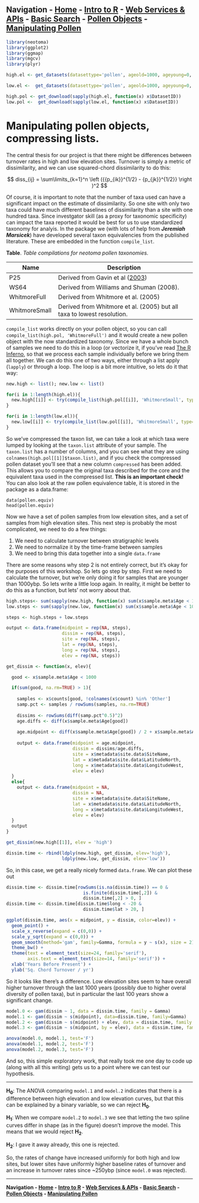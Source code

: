 **Navigation - [Home](https://github.com/SimonGoring/Neotoma-Workshop_Oct2013/blob/master/README.md) - [Intro to R](https://github.com/SimonGoring/Neotoma-Workshop_Oct2013/blob/master/IntroToR/IntroR_1.md) - [Web Services & APIs](https://github.com/SimonGoring/Neotoma-Workshop_Oct2013/blob/master/WebServices/WebServices.md) - [Basic Search](https://github.com/SimonGoring/Neotoma-Workshop_Oct2013/blob/master/BasicSearches/BasicSearches.md) - [Pollen Objects](https://github.com/SimonGoring/Neotoma-Workshop_Oct2013/blob/master/PollenObjects.md) - [Manipulating Pollen](https://github.com/SimonGoring/Neotoma-Workshop_Oct2013/blob/master/ManipulatingPollen.md)**
-----------------------------------

```r
library(neotoma)
library(ggplot2)
library(ggmap)
library(mgcv)
library(plyr)

high.el <- get_datasets(datasettype='pollen', ageold=1000, ageyoung=0, altmin=3000)

low.el <-  get_datasets(datasettype='pollen', ageold=1000, ageyoung=0, altmax = 10, altmin=1)

high.pol <- get_download(sapply(high.el, function(x) x$DatasetID))
low.pol <-  get_download(sapply(low.el, function(x) x$DatasetID))

```

Manipulating pollen objects, compressing lists.
========================================================

The central thesis for our project is that there might be differences between turnover rates in high and low elevation sites.  Turnover is simply a metric of dissimilarity, and we can use squared-chord dissimilarity to do this:

$$ diss_{ij} = \sum\limits_{k=1}^n \left ({{p_{ik}}^{1/2} - {p_{jk}}^{1/2}}  \right )^2 $$

Of course, it is important to note that the number of taxa used can have a significant impact on the estimate of dissimilarity.  So one site with only two taxa could have much different baselines of dissimilarity than a site with one hundred taxa.  Since investgator skill (as a proxy for taxonomic specificity) can impact the taxa reported it would be best for us to use standardized taxonomy for analyis.  In the package we (with lots of help from _**Jeremiah Marsicek**_) have developed several taxon equivalencies from the published literature.  These are embedded in the function `compile_list`.

**Table**. *Table compilations for neotoma pollen taxonomies.*

Name | Description
---- | -----------
P25  | Derived from Gavin et al ([2003](http://dx.doi.org/10.1016/S0033-5894%2803%2900088-7))
WS64 | Derived from Williams and Shuman (2008).
WhitmoreFull | Derived from Whitmore et al. (2005)
WhitmoreSmall | Derived from Whitmore et al. (2005) but all taxa to lowest resolution.

`compile_list` works directly on your pollen object, so you can call `compile_list(high.pol, 'WhitmoreFull')` and it would create a new pollen object with the now standardized taxonomy.  Since we have a whole bunch of samples we need to do this in a loop (or vectorize it, if you've read [The R Inferno](http://www.burns-stat.com/documents/books/the-r-inferno/), so that we process each sample individually before we bring them all together.  We can do this one of two ways, either through a list apply (`lapply`) or through a loop.  The loop is a bit more intuitive, so lets do it that way:

```r
new.high <- list(); new.low <- list()

for(i in 1:length(high.el)){
  new.high[[i]] <- try(compile_list(high.pol[[i]], 'WhitmoreSmall', type=TRUE, cf=TRUE))
}

for(i in 1:length(low.el)){
  new.low[[i]] <- try(compile_list(low.pol[[i]], 'WhitmoreSmall', type=TRUE, cf=TRUE))
}

```

So we've compressed the taxon list, we can take a look at which taxa were lumped by looking at the `taxon.list` attribute of your sample.  The `taxon.list` has a number of columns, and you can see what they are using `colnames(high.pol[[1]]$taxon.list)`, and if you check the compressed pollen dataset you'll see that a new column `compressed` has been added.  This allows you to compare the original taxa described for the core and the equivalent taxa used in the compressed list.  **This is an important check!**  You can also look at the raw pollen equivalence table, it is stored in the package as a data.frame:

```
data(pollen.equiv)
head(pollen.equiv)
```

Now we have a set of pollen samples from low elevation sites, and a set of samples from high elevation sites.  This next step is probably the most complicated, we need to do a few things:

1.  We need to calculate turnover between stratigraphic levels
2.  We need to normalize it by the time-frame between samples
3.  We need to bring this data together into a single `data.frame`

There are some reasons why step 2 is not entirely correct, but it's okay for the purposes of this workshop.  So lets go step by step.  First we need to calculate the turnover, but we're only doing it for samples that are younger than 1000ybp.  So lets write a little loop again.  In reality, it might be better to do this as a function, but lets' not worry about that.

```r
high.steps<- sum(sapply(new.high, function(x) sum(x$sample.meta$Age < 1000, na.rm=TRUE)))
low.steps <- sum(sapply(new.low, function(x) sum(x$sample.meta$Age < 1000, na.rm=TRUE)))

steps <- high.steps + low.steps

output <- data.frame(midpoint = rep(NA, steps),
                     dissim = rep(NA, steps), 
                     site = rep(NA, steps), 
                     lat = rep(NA, steps), 
                     long = rep(NA, steps), 
                     elev = rep(NA, steps))

get_dissim <- function(x, elev){

  good <- x$sample.meta$Age < 1000

  if(sum(good, na.rm=TRUE) > 1){
    
    samples <- x$counts[good, !colnames(x$count) %in% 'Other']
    samp.pct <- samples / rowSums(samples, na.rm=TRUE)
    
    dissims <- rowSums(diff(samp.pct^0.5)^2)
    age.diffs <- diff(x$sample.meta$Age[good])
    
    age.midpoint <- diff(x$sample.meta$Age[good]) / 2 + x$sample.meta$Age[good][-sum(good)]
    
    output <- data.frame(midpoint = age.midpoint,
                         dissim = dissims/age.diffs, 
                         site = x$metadata$site.data$SiteName, 
                         lat = x$metadata$site.data$LatitudeNorth, 
                         long = x$metadata$site.data$LongitudeWest, 
                         elev = elev)
  }
  else{
    output <- data.frame(midpoint = NA,
                         dissim = NA, 
                         site = x$metadata$site.data$SiteName, 
                         lat = x$metadata$site.data$LatitudeNorth, 
                         long = x$metadata$site.data$LongitudeWest, 
                         elev = elev)
  }
  output
}

get_dissim(new.high[[1]], elev = 'high')

dissim.time <- rbind(ldply(new.high, get_dissim, elev='high'),
                     ldply(new.low, get_dissim, elev='low'))

```

So, in this case, we get a really nicely formed `data.frame`. We can plot these out

```r
dissim.time <- dissim.time[rowSums(is.na(dissim.time)) == 0 & 
                             is.finite(dissim.time[,2]) &
                             dissim.time[,2] > 0, ]
dissim.time <- dissim.time[dissim.time$long < -20 &
                             dissim.time$lat > 20, ]

ggplot(dissim.time, aes(x = midpoint, y = dissim, color=elev)) +
  geom_point() +
  scale_x_reverse(expand = c(0,0)) +
  scale_y_sqrt(expand = c(0,0)) +
  geom_smooth(method='gam', family=Gamma, formula = y ~ s(x), size = 2) +
  theme_bw() +
  theme(text = element_text(size=24, family='serif'),
        axis.text = element_text(size=14, family='serif')) +
  xlab('Years Before Present') +
  ylab('Sq. Chord Turnover / yr')

```

So it looks like there's a difference.  Low elevation sites seem to have overall higher turnover through the last 1000 years (possibly due to higher overal diversity of pollen taxa), but in particular the last 100 years show a significant change.  

```r

model.0 <- gam(dissim ~ 1, data = dissim.time, family = Gamma)
model.1 <- gam(dissim ~ s(midpoint), data=dissim.time, family=Gamma)
model.2 <- gam(dissim ~ s(midpoint) + elev, data = dissim.time, family = Gamma)
model.3 <- gam(dissim ~ s(midpoint, by = elev), data = dissim.time, family = Gamma)

anova(model.0, model.1, test='F')
anova(model.1, model.2, test='F')
anova(model.2, model.3, test='F')

```

And so, this simple exploratory work, that really took me one day to code up (along with all this writing) gets us to a point where we can test our hypothesis.

--------

**H<sub>0</sub>**: The ANOVA comparing `model.1` and `model.2` indicates that there is a difference between high elevation and low elevation curves, but that this can be explained by a binary variable, so we can reject **H<sub>0</sub>**.

**H<sub>1</sub>**: When we compare `model.2` to `model.3` we see that letting the two spline curves differ in shape (as in the figure) doesn't improve the model.  This means that we would reject **H<sub>2</sub>**.  

**H<sub>2</sub>**:  I gave it away already, this one is rejected.

So, the rates of change have increased uniformly for both high and low sites, but lower sites have uniformly higher baseline rates of turnover and an increase in turnover rates since ~250ybp (since `model.0` was rejected).

-----------------

**Navigation - [Home](https://github.com/SimonGoring/Neotoma-Workshop_Oct2013/blob/master/README.md) - [Intro to R](https://github.com/SimonGoring/Neotoma-Workshop_Oct2013/blob/master/IntroToR/IntroR_1.md) - [Web Services & APIs](https://github.com/SimonGoring/Neotoma-Workshop_Oct2013/blob/master/WebServices/WebServices.md) - [Basic Search](https://github.com/SimonGoring/Neotoma-Workshop_Oct2013/blob/master/BasicSearches/BasicSearches.md) - [Pollen Objects](https://github.com/SimonGoring/Neotoma-Workshop_Oct2013/blob/master/PollenObjects.md) - [Manipulating Pollen](https://github.com/SimonGoring/Neotoma-Workshop_Oct2013/blob/master/ManipulatingPollen.md)**